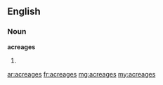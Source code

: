 ==English==

===Noun===
'''acreages'''
# {{plural of|acreage}}

[[ar:acreages]]
[[fr:acreages]]
[[mg:acreages]]
[[my:acreages]]